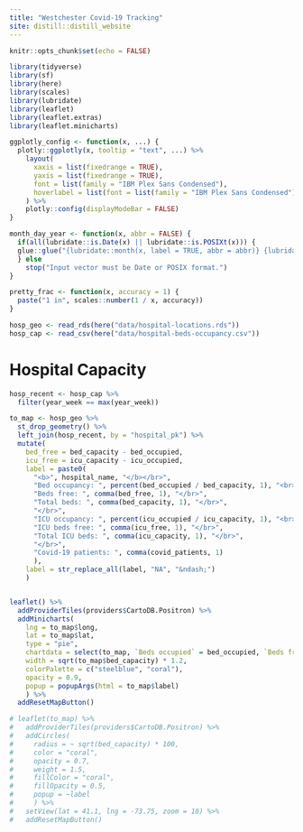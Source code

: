 ---
title: "Westchester Covid-19 Tracking"
site: distill::distill_website
---

```{r setup, include=FALSE}
knitr::opts_chunk$set(echo = FALSE)

library(tidyverse)
library(sf)
library(here)
library(scales)
library(lubridate)
library(leaflet)
library(leaflet.extras)
library(leaflet.minicharts)
```

```{r xaringan-panelset, echo=FALSE}
ggplotly_config <- function(x, ...) {
  plotly::ggplotly(x, tooltip = "text", ...) %>%
    layout(
      xaxis = list(fixedrange = TRUE),
      yaxis = list(fixedrange = TRUE),
      font = list(family = "IBM Plex Sans Condensed"),
      hoverlabel = list(font = list(family = "IBM Plex Sans Condensed"))
    ) %>%
    plotly::config(displayModeBar = FALSE)
}

month_day_year <- function(x, abbr = FALSE) {
  if(all(lubridate::is.Date(x) || lubridate::is.POSIXt(x))) {
  glue::glue("{lubridate::month(x, label = TRUE, abbr = abbr)} {lubridate::day(x)}, {lubridate::year(x)}")
  } else
    stop("Input vector must be Date or POSIX format.")
}

pretty_frac <- function(x, accuracy = 1) {
  paste("1 in", scales::number(1 / x, accuracy))
}
```

```{r read_in_data}
hosp_geo <- read_rds(here("data/hospital-locations.rds"))
hosp_cap <- read_csv(here("data/hospital-beds-occupancy.csv"))
```

# Hospital Capacity

```{r hosp_cap_map, out.height="600px", out.width="600px"}
hosp_recent <- hosp_cap %>% 
  filter(year_week == max(year_week))

to_map <- hosp_geo %>%
  st_drop_geometry() %>% 
  left_join(hosp_recent, by = "hospital_pk") %>%
  mutate(
    bed_free = bed_capacity - bed_occupied,
    icu_free = icu_capacity - icu_occupied,
    label = paste0(
      "<b>", hospital_name, "</b></br>",
      "Bed occupancy: ", percent(bed_occupied / bed_capacity, 1), "<br>",
      "Beds free: ", comma(bed_free, 1), "</br>",   
      "Total beds: ", comma(bed_capacity, 1), "</br>",
      "</br>",
      "ICU occupancy: ", percent(icu_occupied / icu_capacity, 1), "<br>",
      "ICU beds free: ", comma(icu_free, 1), "</br>",
      "Total ICU beds: ", comma(icu_capacity, 1), "</br>",
      "</br>",
      "Covid-19 patients: ", comma(covid_patients, 1)
      ),
    label = str_replace_all(label, "NA", "&ndash;")
    )


leaflet() %>%
  addProviderTiles(providers$CartoDB.Positron) %>%
  addMinicharts(
    lng = to_map$long,
    lat = to_map$lat,
    type = "pie",
    chartdata = select(to_map, `Beds occupied` = bed_occupied, `Beds free` = bed_free),
    width = sqrt(to_map$bed_capacity) * 1.2,
    colorPalette = c("steelblue", "coral"),
    opacity = 0.9,
    popup = popupArgs(html = to_map$label)
    ) %>%
  addResetMapButton()

# leaflet(to_map) %>%
#   addProviderTiles(providers$CartoDB.Positron) %>%
#   addCircles(
#     radius = ~ sqrt(bed_capacity) * 100,
#     color = "coral",
#     opacity = 0.7,
#     weight = 1.5,
#     fillColor = "coral",
#     fillOpacity = 0.5,
#     popup = ~label
#     ) %>%
#   setView(lat = 41.1, lng = -73.75, zoom = 10) %>%
#   addResetMapButton()

```
